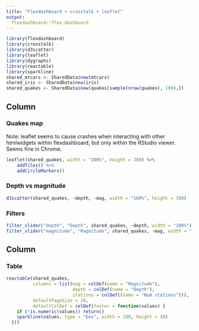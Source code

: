```yaml
---
title: "Flexdashboard + crosstalk + leaflet"
output: 
  flexdashboard::flex_dashboard
---
```


```r
library(flexdashboard)
library(crosstalk)
library(d3scatter)
library(leaflet)
library(dygraphs)
library(reactable)
library(sparkline)
shared_mtcars <- SharedData$new(mtcars)
shared_iris <- SharedData$new(iris)
shared_quakes <- SharedData$new(quakes[sample(nrow(quakes), 100),])
```

Column {data-width=600}
-------------------------

### Quakes map

Note: leaflet seems to cause crashes when interacting with other htmlwidgets within flexdashboard, but only within the RStudio viewer. Seems fine in Chrome.

```r
leaflet(shared_quakes, width = "100%", height = 300) %>%
    addTiles() %>%
    addCircleMarkers()
```

### Depth vs magnitude

```r
d3scatter(shared_quakes, ~depth, ~mag, width = "100%", height = 300)
```

### Filters

```r
filter_slider("depth", "Depth", shared_quakes, ~depth, width = "100%")
filter_slider("magnitude", "Magnitude", shared_quakes, ~mag, width = "100%")
```

Column {data-width=400}
-------------------------

### Table

```r
reactable(shared_quakes,
          columns = list(mag = colDef(name = "Magnitude"),
                         depth = colDef(name = "Depth"),
                         stations = colDef((name = "Num stations"))),
          defaultPageSize = 18,
          defaultColDef = colDef(footer = function(values) {
    if (!is.numeric(values)) return()
    sparkline(values, type = "box", width = 100, height = 30)
  }))
```

